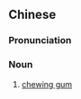 ==Chinese==
{{zh-forms|alt=樹奶糖:chhiū-leng-thn̂g; -ni-; -lin-|type=21}}

===Pronunciation===
{{zh-pron
|mn=xm:chhiūⁿ-ni-thn̂g/qz:chhiǔⁿ-lin-thn̂g/kh,zz:chhiū-leng-thn̂g/tp:chhiū-ni-thn̂g/twv:chhiū-lin-thn̂g/twv:chhiūⁿ-leng-thn̂g
|cat=n
}}

===Noun===
{{zh-noun}}

# {{lb|zh|Min Nan}} [[chewing gum]]